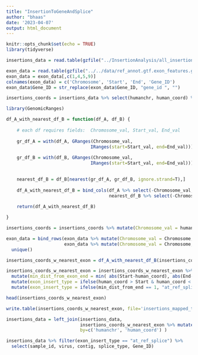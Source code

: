 ```yaml
---
title: "InsertionToGeneAndSplice"
author: "bhaas"
date: '2023-04-07'
output: html_document
---
```


```r
knitr::opts_chunk$set(echo = TRUE)
library(tidyverse)
```



```r

insertions_data = read.table(gzfile("../InsertionAnalysis/all_insertions_and_virus_content_merged.FILTERED.tsv.gz"), header=T, sep="\t", stringsAsFactors = F)

```


```r

exon_data = read.table(gzfile("../../data/ref_annot.gtf.exon_features.gz"), header=F, sep="\t", stringsAsFactors = F)
exon_data = exon_data[,c(1,4,5,9)]
colnames(exon_data) = c('Chromosome', 'Start', 'End', 'Gene_ID')
exon_data$Gene_ID = str_replace(exon_data$Gene_ID, "gene_id ", "")

```


```r

insertions_coords = insertions_data %>% select(humanchr, human_coord) %>% unique()


```

```r
library(GenomicRanges)

df_A_with_nearest_df_B = function(df_A, df_B) {
  
    # each df requires fields:  Chromosome_val, Start_val, End_val
  
    gr_df_A = with(df_A, GRanges(Chromosome_val,
                                IRanges(start=Start_val, end=End_val)))
    
    gr_df_B = with(df_B, GRanges(Chromosome_val,
                                IRanges(start=Start_val, end=End_val)))

  
    nearest_df_B = df_B[nearest(gr_df_A, gr_df_B, ignore.strand=T),]
    
    df_A_with_nearest_df_B = bind_cols(df_A %>% select(-Chromosome_val, -Start_val, -End_val), 
                                       nearest_df_B %>% select(-Chromosome_val, -Start_val, -End_val))
    
    return(df_A_with_nearest_df_B)

}
```


```r
insertions_coords = insertions_coords %>% mutate(Chromosome_val = humanchr, Start_val = human_coord, End_val = human_coord)

exon_data = bind_rows(exon_data %>% mutate(Chromosome_val = Chromosome, Start_val = Start, End_val = Start),
                      exon_data %>% mutate(Chromosome_val = Chromosome, Start_val = End, End_val = End)) %>%
  unique()

```

```r

insertions_coords_w_nearest_exon = df_A_with_nearest_df_B(insertions_coords, exon_data)


```

```r

insertions_coords_w_nearest_exon = insertions_coords_w_nearest_exon %>% rowwise() %>% 
  mutate(min_dist_from_exon_end = min( abs(Start-human_coord), abs(End-human_coord))) %>%
  mutate(exon_insert_type = ifelse(human_coord > Start & human_coord < End, "within_exon", "external")) %>%
  mutate(exon_insert_type = ifelse(min_dist_from_end == 1, "at_ref_splice", exon_insert_type))


```

```r
head(insertions_coords_w_nearest_exon)

```

```r

write.table(insertions_coords_w_nearest_exon, file='insertions_mapped_to_gene_exons.tsv', sep="\t", quote=F, row.names = F)

```


```r

insertions_data = left_join(insertions_data,
                            insertions_coords_w_nearest_exon %>% mutate(exon_start = Start, exon_end = End) %>% select(-Chromosome, -Start, -End),
                            by=c('humanchr', 'human_coord') )


```


```r


insertions_data %>% filter(exon_insert_type == "at_ref_splice") %>%
  select(sample_id, virus, contig, splice_type, Gene_ID)



```
